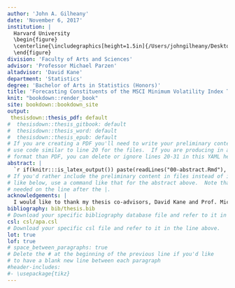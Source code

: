 ```yaml
---
author: 'John A. Gilheany'
date: 'November 6, 2017'
institution: |
  Harvard University
  \begin{figure}
  \centerline{\includegraphics[height=1.5in]{/Users/johngilheany/Desktop/harvardlogo.jpg}}
  \end{figure}
division: 'Faculty of Arts and Sciences'
advisor: 'Professor Michael Parzen'
altadvisor: 'David Kane'
department: 'Statistics'
degree: 'Bachelor of Arts in Statistics (Honors)'
title: 'Forecasting Constituents of the MSCI Minimum Volatility Index Through Logistic Regression'
knit: "bookdown::render_book"
site: bookdown::bookdown_site
output: 
 thesisdown::thesis_pdf: default
#  thesisdown::thesis_gitbook: default
#  thesisdown::thesis_word: default
#  thesisdown::thesis_epub: default
# If you are creating a PDF you'll need to write your preliminary content here or
# use code similar to line 20 for the files.  If you are producing in a different
# format than PDF, you can delete or ignore lines 20-31 in this YAML header.
abstract: |
  `r if(knitr:::is_latex_output()) paste(readLines("00-abstract.Rmd"), collapse = '\n  ')`
# If you'd rather include the preliminary content in files instead of inline
# like below, use a command like that for the abstract above.  Note that a tab is 
# needed on the line after the |.
acknowledgements: |
  I would like to thank my thesis co-advisors, David Kane and Prof. Michael Parzen, for all of their mentorship and guidance throughout the process.
bibliography: bib/thesis.bib
# Download your specific bibliography database file and refer to it in the line above.
csl: csl/apa.csl
# Download your specific csl file and refer to it in the line above.
lot: true
lof: true
# space_between_paragraphs: true
# Delete the # at the beginning of the previous line if you'd like
# to have a blank new line between each paragraph
#header-includes:
#- \usepackage{tikz}
---
```

